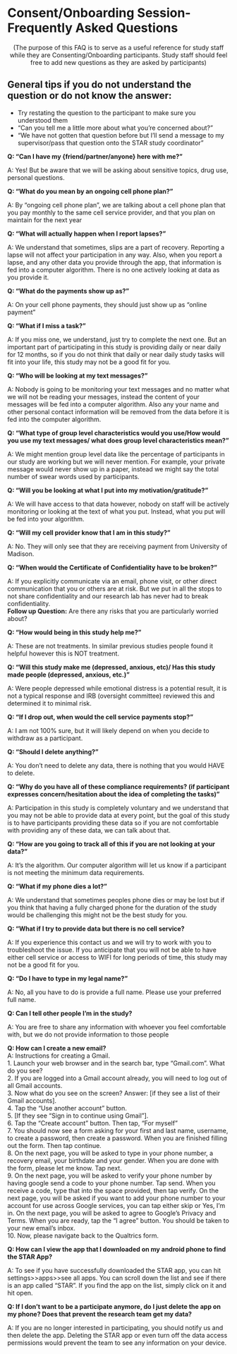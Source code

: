 # Consent/Onboarding Session-Frequently Asked Questions {#sec-faq_consent_onboarding}


<center>(The purpose of this FAQ is to serve as a useful reference for study staff while they are Consenting/Onboarding participants. Study staff should feel free to add new questions as they are asked by participants)</center>

## General tips if you do not understand the question or do not know the answer:

-   Try restating the question to the participant to make sure you understood them\
-   "Can you tell me a little more about what you're concerned about?"\
-   "We have not gotten that question before but I'll send a message to my supervisor/pass that question onto the STAR study coordinator"

**Q: "Can I have my {friend/partner/anyone} here with me?"**

A: Yes! But be aware that we will be asking about sensitive topics, drug use, personal questions.

**Q: "What do you mean by an ongoing cell phone plan?"**

A: By "ongoing cell phone plan", we are talking about a cell phone plan that you pay monthly to the same cell service provider, and that you plan on maintain for the next year

**Q: "What will actually happen when I report lapses?"**

A: We understand that sometimes, slips are a part of recovery. Reporting a lapse will not affect your participation in any way. Also, when you report a lapse, and any other data you provide through the app, that information is fed into a computer algorithm. There is no one actively looking at data as you provide it.

**Q: "What do the payments show up as?"**

A: On your cell phone payments, they should just show up as "online payment"

**Q: "What if I miss a task?"**

A: If you miss one, we understand, just try to complete the next one. But an important part of participating in this study is providing daily or near daily for 12 months, so if you do not think that daily or near daily study tasks will fit into your life, this study may not be a good fit for you.

**Q: "Who will be looking at my text messages?"**

A: Nobody is going to be monitoring your text messages and no matter what we will not be reading your messages, instead the content of your messages will be fed into a computer algorithm. Also any your name and other personal contact information will be removed from the data before it is fed into the computer algorithm.

**Q: "What type of group level characteristics would you use/How would you use my text messages/ what does group level characteristics mean?"**

A: We might mention group level data like the percentage of participants in our study are working but we will never mention. For example, your private message would never show up in a paper, instead we might say the total number of swear words used by participants.

**Q: "Will you be looking at what I put into my motivation/gratitude?"**

A: We will have access to that data however, nobody on staff will be actively monitoring or looking at the text of what you put. Instead, what you put will be fed into your algorithm.

**Q: "Will my cell provider know that I am in this study?"**

A: No. They will only see that they are receiving payment from University of Madison.

**Q: "When would the Certificate of Confidentiality have to be broken?"**

A: If you explicitly communicate via an email, phone visit, or other direct communication that you or others are at risk. But we put in all the stops to not share confidentiality and our research lab has never had to break confidentiality.\
**Follow up Question:** Are there any risks that you are particularly worried about?

**Q: "How would being in this study help me?"**

A: These are not treatments. In similar previous studies people found it helpful however this is NOT treatment.

**Q: "Will this study make me (depressed, anxious, etc)/ Has this study made people (depressed, anxious, etc.)"**

A: Were people depressed while emotional distress is a potential result, it is not a typical response and IRB (oversight committee) reviewed this and determined it to minimal risk.

**Q: "If I drop out, when would the cell service payments stop?"**

A: I am not 100% sure, but it will likely depend on when you decide to withdraw as a participant.

**Q: "Should I delete anything?"**

A: You don't need to delete any data, there is nothing that you would HAVE to delete.

**Q: "Why do you have all of these compliance requirements? (if participant expresses concern/hesitation about the idea of completing the tasks)"**

A: Participation in this study is completely voluntary and we understand that you may not be able to provide data at every point, but the goal of this study is to have participants providing these data so if you are not comfortable with providing any of these data, we can talk about that.

**Q: "How are you going to track all of this if you are not looking at your data?"**

A: It's the algorithm. Our computer algorithm will let us know if a participant is not meeting the minimum data requirements.

**Q: "What if my phone dies a lot?"**

A: We understand that sometimes peoples phone dies or may be lost but if you think that having a fully charged phone for the duration of the study would be challenging this might not be the best study for you.

**Q: "What if I try to provide data but there is no cell service?**

A: If you experience this contact us and we will try to work with you to troubleshoot the issue. If you anticipate that you will not be able to have either cell service or access to WIFI for long periods of time, this study may not be a good fit for you.

**Q: "Do I have to type in my legal name?"**

A: No, all you have to do is provide a full name. Please use your preferred full name.

**Q: Can I tell other people I'm in the study?**

A: You are free to share any information with whoever you feel comfortable with, but we do not provide information to those people

**Q: How can I create a new email?**\
A: Instructions for creating a Gmail.\
1. Launch your web browser and in the search bar, type "Gmail.com". What do you see?\
2. If you are logged into a Gmail account already, you will need to log out of all Gmail accounts.\
3. Now what do you see on the screen? Answer: \[if they see a list of their Gmail accounts\].\
4. Tap the "Use another account" button.\
5. \[If they see "Sign in to continue using Gmail"\].\
6. Tap the "Create account" button. Then tap, "For myself" \
7. You should now see a form asking for your first and last name, username, to create a password, then create a password. When you are finished filling out the form. Then tap continue.\
8. On the next page, you will be asked to type in your phone number, a recovery email, your birthdate and your gender. When you are done with the form, please let me know. Tap next.\
9. On the next page, you will be asked to verify your phone number by having google send a code to your phone number. Tap send. When you receive a code, type that into the space provided, then tap verify. On the next page, you will be asked if you want to add your phone number to your account for use across Google services, you can tap either skip or Yes, I'm in. On the next page, you will be asked to agree to Google's Privacy and Terms. When you are ready, tap the "I agree" button. You should be taken to your new email's inbox.\
10. Now, please navigate back to the Qualtrics form.

**Q: How can I view the app that I downloaded on my android phone to find the STAR App?**

A: To see if you have successfully downloaded the STAR app, you can hit settings\>\>apps\>\>see all apps. You can scroll down the list and see if there is an app called "STAR". If you find the app on the list, simply click on it and hit open.\

**Q: If I don't want to be a participate anymore, do I just delete the app on my phone? Does that prevent the research team get my data?**  

A: If you are no longer interested in participating, you should notify us and then delete the app. Deleting the STAR app or even turn off the data access permissions would prevent the team to see any information on your device.  



